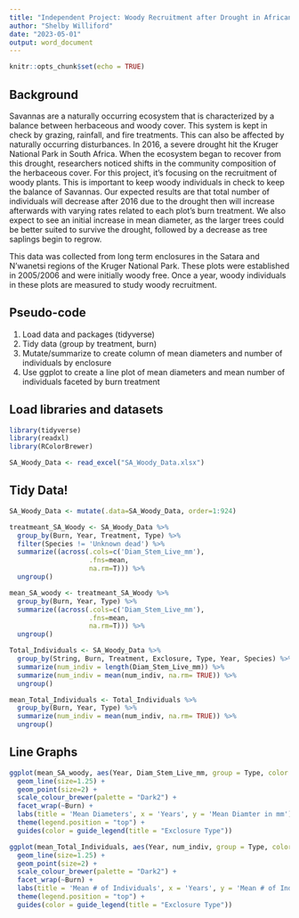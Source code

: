 ```yaml
---
title: "Independent Project: Woody Recruitment after Drought in African Savannas"
author: "Shelby Williford"
date: "2023-05-01"
output: word_document
---
```


```r
knitr::opts_chunk$set(echo = TRUE)
```

## Background

Savannas are a naturally occurring ecosystem that is characterized by a balance between herbaceous and woody cover. This system is kept in check by grazing, rainfall, and fire treatments. This can also be affected by naturally occurring disturbances. In 2016, a severe drought hit the Kruger National Park in South Africa. When the ecosystem began to recover from this drought, researchers noticed shifts in the community composition of the herbaceous cover. For this project, it's focusing on the recruitment of woody plants. This is important to keep woody individuals in check to keep the balance of Savannas. Our expected results are that total number of individuals will decrease after 2016 due to the drought then will increase afterwards with varying rates related to each plot's burn treatment. We also expect to see an initial increase in mean diameter, as the larger trees could be better suited to survive the drought, followed by a decrease as tree saplings begin to regrow. 

This data was collected from long term enclosures in the Satara and N'wanetsi regions of the Kruger National Park. These plots were established in 2005/2006 and were initially woody free. Once a year, woody individuals in these plots are measured to study woody recruitment. 

## Pseudo-code

1. Load data and packages (tidyverse)
2. Tidy data (group by treatment, burn) 
3. Mutate/summarize to create column of mean diameters and number of individuals by enclosure
4. Use ggplot to create a line plot of mean diameters and mean number of individuals faceted by burn treatment 

## Load libraries and datasets
```r
library(tidyverse)
library(readxl)
library(RColorBrewer)

SA_Woody_Data <- read_excel("SA_Woody_Data.xlsx")
```

## Tidy Data!
```r
SA_Woody_Data <- mutate(.data=SA_Woody_Data, order=1:924)

treatmeant_SA_Woody <- SA_Woody_Data %>% 
  group_by(Burn, Year, Treatment, Type) %>% 
  filter(Species != 'Unknown dead') %>% 
  summarize((across(.cols=c('Diam_Stem_Live_mm'),
                    .fns=mean,
                    na.rm=T))) %>% 
  ungroup()

mean_SA_woody <- treatmeant_SA_Woody %>% 
  group_by(Burn, Year, Type) %>% 
  summarize((across(.cols=c('Diam_Stem_Live_mm'),
                    .fns=mean,
                    na.rm=T))) %>% 
  ungroup()

Total_Individuals <- SA_Woody_Data %>% 
  group_by(String, Burn, Treatment, Exclosure, Type, Year, Species) %>% 
  summarize(num_indiv = length(Diam_Stem_Live_mm)) %>% 
  summarize(num_indiv = mean(num_indiv, na.rm= TRUE)) %>% 
  ungroup() 

mean_Total_Individuals <- Total_Individuals %>% 
  group_by(Burn, Year, Type) %>% 
  summarize(num_indiv = mean(num_indiv, na.rm= TRUE)) %>% 
  ungroup()

```

## Line Graphs
``` r
ggplot(mean_SA_woody, aes(Year, Diam_Stem_Live_mm, group = Type, color = as.factor(Type))) +
  geom_line(size=1.25) +
  geom_point(size=2) +
  scale_colour_brewer(palette = "Dark2") +
  facet_wrap(~Burn) +
  labs(title = 'Mean Diameters', x = 'Years', y = 'Mean Diamter in mm') +
  theme(legend.position = "top") +
  guides(color = guide_legend(title = "Exclosure Type"))

ggplot(mean_Total_Individuals, aes(Year, num_indiv, group = Type, color = as.factor(Type))) +
  geom_line(size=1.25) +
  geom_point(size=2) +
  scale_colour_brewer(palette = "Dark2") +
  facet_wrap(~Burn) +
  labs(title = 'Mean # of Individuals', x = 'Years', y = 'Mean # of Individual') +
  theme(legend.position = "top") +
  guides(color = guide_legend(title = "Exclosure Type"))
```